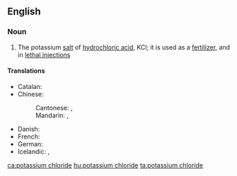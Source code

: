 ==English==

===Noun===
{{wikipedia}}
{{en-noun|-}}

# {{lb|en|inorganic compound}} The potassium [[salt]] of [[hydrochloric acid]], KCl; it is used as a [[fertilizer]], and in [[lethal injection]]s

====Translations====
{{trans-top|the salt KCl}}
* Catalan: {{t|ca|clorur de potassi|m}}
* Chinese:
*: Cantonese: {{t|yue|氯化鉀|sc=Hani}}, {{t|yue|氯化钾|tr=luk6 faa3 gaap3|sc=Hani}}
*: Mandarin: {{t+|cmn|氯化鉀|sc=Hani}}, {{t+|cmn|氯化钾|tr=lǜhuàjiǎ|sc=Hani}}
{{trans-mid}}
* Danish: {{t|da|kaliumchlorid}}
* French: {{t|fr|chlorure de potassium|m|sc=Hani}}
* German: {{t|de|Kaliumchlorid|n}}
* Icelandic: {{t|is|kalíumklóríð|n}}, {{t|is|kalínklóríð|n}}
{{trans-bottom}}

[[ca:potassium chloride]]
[[hu:potassium chloride]]
[[ta:potassium chloride]]